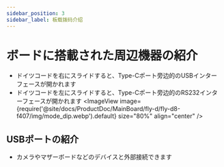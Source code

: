 ```yaml
---
sidebar_position: 3
sidebar_label: 板载拨码介绍
---
```


# ボードに搭載された周辺機器の紹介

* ドイツコードを右にスライドすると、Type-Cポート旁边的のUSBインターフェースが開かれます
* ドイツコードを左にスライドすると、Type-Cポート旁边的のRS232インターフェースが開かれます
    <ImageView image={require('@site/docs/ProductDoc/MainBoard/fly-d/fly-d8-f407/img/mode_dip.webp').default} size="80%" align="center" />

## USBポートの紹介

* カメラやマザーボードなどのデバイスと外部接続できます
